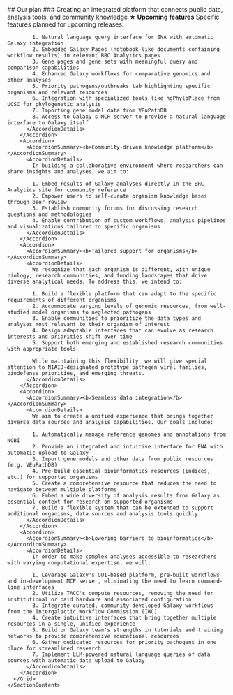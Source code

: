 <Section border>
  <SectionLayout paired>
    <SectionHeadline paired>
      ## Our plan
      <SubHeadline>
        ### Creating an integrated platform that connects public data, analysis tools, and community knowledge
      </SubHeadline>
    </SectionHeadline>
    <SectionContent paired>
      <Grid gridSx={{ gap: 4 }}>
        <Accordion>
          <AccordionSummary><b>★ Upcoming features</b></AccordionSummary>
          <AccordionDetails>
            Specific features planned for upcoming releases:

            1. Natural language query interface for ENA with automatic Galaxy integration
            2. Embedded Galaxy Pages (notebook-like documents containing workflow results) in relevant BRC Analytics pages
            3. Gene pages and gene sets with meaningful query and comparison capabilities
            4. Enhanced Galaxy workflows for comparative genomics and other analyses
            5. Priority pathogens/outbreaks tab highlighting specific organisms and relevant resources
            6. Integration with specialized tools like hgPhyloPlace from UCSC for phylogenetic analysis
            7. Importing gene model data from VEuPathDB
            8. Access to Galaxy's MCP server to provide a natural language interface to Galaxy itself
          </AccordionDetails>
        </Accordion>
        <Accordion>
          <AccordionSummary><b>Community-driven knowledge platform</b></AccordionSummary>
          <AccordionDetails>
            In building a collaborative environment where researchers can share insights and analyses, we aim to:

            1. Embed results of Galaxy analyses directly in the BRC Analytics site for community reference
            2. Empower users to self-curate organism knowledge bases through peer review
            3. Establish community forums for discussing research questions and methodologies
            4. Enable contribution of custom workflows, analysis pipelines and visualizations tailored to specific organisms
          </AccordionDetails>
        </Accordion>
        <Accordion>
          <AccordionSummary><b>Tailored support for organisms</b></AccordionSummary>
          <AccordionDetails>
            We recognize that each organism is different, with unique biology, research communities, and funding landscapes that drive diverse analytical needs. To address this, we intend to:

            1. Build a flexible platform that can adapt to the specific requirements of different organisms
            2. Accommodate varying levels of genomic resources, from well-studied model organisms to neglected pathogens
            3. Enable communities to prioritize the data types and analyses most relevant to their organism of interest
            4. Design adaptable interfaces that can evolve as research interests and priorities shift over time
            5. Support both emerging and established research communities with appropriate tools

            While maintaining this flexibility, we will give special attention to NIAID-designated prototype pathogen viral families, biodefense priorities, and emerging threats.
          </AccordionDetails>
        </Accordion>
        <Accordion>
          <AccordionSummary><b>Seamless data integration</b></AccordionSummary>
          <AccordionDetails>
            We aim to create a unified experience that brings together diverse data sources and analysis capabilities. Our goals include:

            1. Automatically manage reference genomes and annotations from NCBI
            2. Provide an integrated and intuitive interface for ENA with automatic upload to Galaxy
            3. Import gene models and other data from public resources (e.g. VEuPathDB)
            4. Pre-build essential bioinformatics resources (indices, etc.) for supported organisms
            5. Create a comprehensive resource that reduces the need to navigate between multiple platforms
            6. Embed a wide diversity of analysis results from Galaxy as essential context for research on supported organisms
            7. Build a flexible system that can be extended to support additional organisms, data sources and analysis tools quickly
          </AccordionDetails>
        </Accordion>
        <Accordion>
          <AccordionSummary><b>Lowering barriers to bioinformatics</b></AccordionSummary>
          <AccordionDetails>
            In order to make complex analyses accessible to researchers with varying computational expertise, we will:

            1. Leverage Galaxy's GUI-based platform, pre-built workflows and in-development MCP server, eliminating the need to learn command-line interfaces
            2. Utilize TACC's compute resources, removing the need for institutional or paid hardware and associated configuration
            3. Integrate curated, community-developed Galaxy workflows from the Intergalactic Workflow Commission (IWC)
            4. Create intuitive interfaces that bring together multiple resources in a single, unified experience
            5. Build on Galaxy team's strengths in tutorials and training networks to provide comprehensive educational resources
            6. Gather dedicated resources for priority pathogens in one place for streamlined research
            7. Implement LLM-powered natural language queries of data sources with automatic data upload to Galaxy
          </AccordionDetails>
        </Accordion>
      </Grid>
    </SectionContent>

  </SectionLayout>
</Section>
